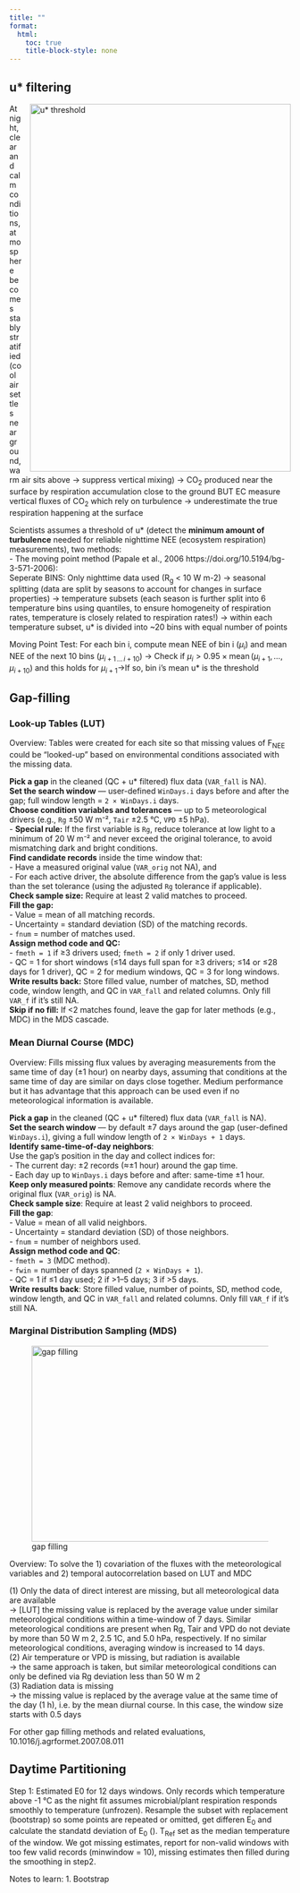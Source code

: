 ```yaml
---
title: ""
format:
  html:
    toc: true
    title-block-style: none
---
```


## u\* filtering

<img src="img/u%2A%20threshold.png" alt="u* threshold" style="float: right; margin-left: 15px; " width="467" height="657"/>

At night, clear and calm conditions, atmosphere becomes stably stratified (cool air settles near ground, warm air sits above -\> suppress vertical mixing) -\> CO~2~ produced near the surface by respiration accumulation close to the ground BUT EC measure vertical fluxes of CO~2~ which rely on turbulence -\> underestimate the true respiration happening at the surface

Scientists assumes a threshold of u\* (detect the **minimum amount of turbulence** needed for reliable nighttime NEE (ecosystem respiration) measurements), two methods:\
- The moving point method (Papale et al., 2006 https://doi.org/10.5194/bg-3-571-2006):\
Seperate BINS: Only nighttime data used (R~g~ \< 10 W m-2) -\> seasonal splitting (data are split by seasons to account for changes in surface properties) -\> temperature subsets (each season is further split into 6 temperature bins using quantiles, to ensure homogeneity of respiration rates, temperature is closely related to respiration rates!) -\> within each temperature subset, u\* is divided into \~20 bins with equal number of points

Moving Point Test: For each bin i, compute mean NEE of bin i ($\mu_i$) and mean NEE of the next 10 bins ($\mu_{i+1\,\ldots\,i+10}$) -\> Check if $\mu_i > 0.95 \times \operatorname{mean}(\mu_{i+1}, \ldots, \mu_{i+10})$ and this holds for $\mu_{i+1}$-\>If so, bin i's mean u\* is the threshold\

## Gap-filling

### Look-up Tables (LUT)

Overview: Tables were created for each site so that missing values of F~NEE~ could be "looked-up" based on environmental conditions associated with the missing data.

**Pick a gap** in the cleaned (QC + u\* filtered) flux data (`VAR_fall` is NA).\
**Set the search window** — user-defined `WinDays.i` days before and after the gap; full window length = `2 × WinDays.i` days.\
**Choose condition variables and tolerances** — up to 5 meteorological drivers (e.g., `Rg` ±50 W m⁻², `Tair` ±2.5 °C, `VPD` ±5 hPa).\
- **Special rule:** If the first variable is `Rg`, reduce tolerance at low light to a minimum of 20 W m⁻² and never exceed the original tolerance, to avoid mismatching dark and bright conditions.\
**Find candidate records** inside the time window that:\
- Have a measured original value (`VAR_orig` not NA), and\
- For each active driver, the absolute difference from the gap’s value is less than the set tolerance (using the adjusted `Rg` tolerance if applicable).\
**Check sample size:** Require at least 2 valid matches to proceed.\
**Fill the gap:**\
- Value = mean of all matching records.\
- Uncertainty = standard deviation (SD) of the matching records.\
- `fnum` = number of matches used.\
**Assign method code and QC:**\
- `fmeth = 1` if ≥3 drivers used; `fmeth = 2` if only 1 driver used.\
- QC = 1 for short windows (≤14 days full span for ≥3 drivers; ≤14 or ≤28 days for 1 driver), QC = 2 for medium windows, QC = 3 for long windows.\
**Write results back:** Store filled value, number of matches, SD, method code, window length, and QC in `VAR_fall` and related columns. Only fill `VAR_f` if it’s still NA.\
**Skip if no fill:** If \<2 matches found, leave the gap for later methods (e.g., MDC) in the MDS cascade.

### Mean Diurnal Course (MDC)

Overview: Fills missing flux values by averaging measurements from the same time of day (±1 hour) on nearby days, assuming that conditions at the same time of day are similar on days close together. Medium performance but it has advantage that this approach can be used even if no meteorological information is available.

**Pick a gap** in the cleaned (QC + u\* filtered) flux data (`VAR_fall` is NA).\
**Set the search window** — by default ±7 days around the gap (user-defined `WinDays.i`), giving a full window length of `2 × WinDays + 1` days.\
**Identify same-time-of-day neighbors**:\
Use the gap’s position in the day and collect indices for:\
- The current day: ±2 records (≈±1 hour) around the gap time.\
- Each day up to `WinDays.i` days before and after: same-time ±1 hour.\
**Keep only measured points**: Remove any candidate records where the original flux (`VAR_orig`) is NA.\
**Check sample size**: Require at least 2 valid neighbors to proceed.\
**Fill the gap**:\
- Value = mean of all valid neighbors.\
- Uncertainty = standard deviation (SD) of those neighbors.\
- `fnum` = number of neighbors used.\
**Assign method code and QC**:\
- `fmeth = 3` (MDC method).\
- `fwin` = number of days spanned (`2 × WinDays + 1`).\
- QC = 1 if ≤1 day used; 2 if \>1–5 days; 3 if \>5 days.\
**Write results back**: Store filled value, number of points, SD, method code, window length, and QC in `VAR_fall` and related columns. Only fill `VAR_f` if it’s still NA.

### Marginal Distribution Sampling (MDS)

![gap filling](img/gapfilling.png){style="float: right; margin-left: 15px;" width="450" height="350"}

Overview: To solve the 1) covariation of the fluxes with the meteorological variables and 2) temporal autocorrelation based on LUT and MDC

\(1\) Only the data of direct interest are missing, but all meteorological data are available\
-\> \[LUT\] the missing value is replaced by the average value under similar meteorological conditions within a time-window of 7 days. Similar meteorological conditions are present when Rg, Tair and VPD do not deviate by more than 50 W m 2, 2.5 1C, and 5.0 hPa, respectively. If no similar meteorological conditions, averaging window is increased to 14 days.\
(2) Air temperature or VPD is missing, but radiation is available\
-\> the same approach is taken, but similar meteorological conditions can only be defined via Rg deviation less than 50 W m 2\
(3) Radiation data is missing\
-\> the missing value is replaced by the average value at the same time of the day (1 h), i.e. by the mean diurnal course. In this case, the window size starts with 0.5 days

For other gap filling methods and related evaluations, 10.1016/j.agrformet.2007.08.011

## Daytime Partitioning

Step 1: Estimated E0 for 12 days windows. Only records which temperature above -1 °C as the night fit assumes microbial/plant respiration responds smoothly to temperature (unfrozen). Resample the subset with replacement (bootstrap) so some points are repeated or omitted, get differen E~0~ and calculate the standatd deviation of E~0~ (). T~Ref~ set as the median temperature of the window. We got missing estimates, report for non-valid windows with too few valid records (minwindow = 10), missing estimates then filled during the smoothing in step2.

Notes to learn:
1. Bootstrap
